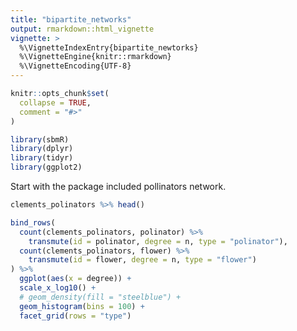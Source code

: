 ```yaml
---
title: "bipartite_networks"
output: rmarkdown::html_vignette
vignette: >
  %\VignetteIndexEntry{bipartite_newtorks}
  %\VignetteEngine{knitr::rmarkdown}
  %\VignetteEncoding{UTF-8}
---
```


```r
knitr::opts_chunk$set(
  collapse = TRUE,
  comment = "#>"
)
```

```r
library(sbmR)
library(dplyr)
library(tidyr)
library(ggplot2)

```


Start with the package included pollinators network.

```r
clements_polinators %>% head()

bind_rows(
  count(clements_polinators, polinator) %>% 
    transmute(id = polinator, degree = n, type = "polinator"),
  count(clements_polinators, flower) %>% 
    transmute(id = flower, degree = n, type = "flower")
) %>% 
  ggplot(aes(x = degree)) +
  scale_x_log10() +
  # geom_density(fill = "steelblue") +
  geom_histogram(bins = 100) +
  facet_grid(rows = "type")



  
```

